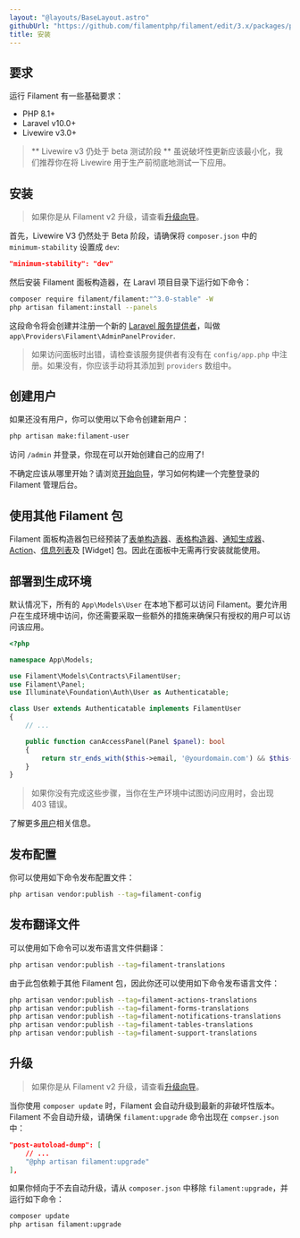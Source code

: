```yaml
---
layout: "@layouts/BaseLayout.astro"
githubUrl: "https://github.com/filamentphp/filament/edit/3.x/packages/panels/docs/01-installation.md"
title: 安装
---
```


## 要求

运行 Filament 有一些基础要求：

- PHP 8.1+
- Laravel v10.0+
- Livewire v3.0+

> ** Livewire v3 仍处于 beta 测试阶段 **
> 虽说破坏性更新应该最小化，我们推荐你在将 Livewire 用于生产前彻底地测试一下应用。

## 安装

> 如果你是从 Filament v2 升级，请查看[升级向导](upgrade-guide)。

首先，Livewire V3 仍然处于 Beta 阶段，请确保将 `composer.json` 中的 `minimum-stability` 设置成 `dev`:

```json
"minimum-stability": "dev"
```

然后安装 Filament 面板构造器，在 Laravl 项目目录下运行如下命令：

```bash
composer require filament/filament:"^3.0-stable" -W
php artisan filament:install --panels
```

这段命令将会创建并注册一个新的 [Laravel 服务提供者](https://laravel.com/docs/providers)，叫做 `app\Providers\Filament\AdminPanelProvider`.

> 如果访问面板时出错，请检查该服务提供者有没有在 `config/app.php` 中注册。如果没有，你应该手动将其添加到 `providers` 数组中。

## 创建用户

如果还没有用户，你可以使用以下命令创建新用户：

```bash
php artisan make:filament-user
```

访问 `/admin` 并登录，你现在可以开始创建自己的应用了! 

不确定应该从哪里开始？请浏览[开始向导](getting-started)，学习如何构建一个完整登录的 Filament 管理后台。

## 使用其他 Filament 包

Filament 面板构造器包已经预装了[表单构造器](/docs/zh-CN/forms)、[表格构造器](/docs/zh-CN/tables)、[通知生成器](/docs/zh-CN/notifications)、[Action](/docs/zh-CN/actions)、[信息列表](/docs/zh-CN/infolists)及 [Widget] 包。因此在面板中无需再行安装就能使用。

## 部署到生成环境

默认情况下，所有的 `App\Models\User` 在本地下都可以访问 Filament。要允许用户在生成环境中访问，你还需要采取一些额外的措施来确保只有授权的用户可以访问该应用。

```php
<?php

namespace App\Models;

use Filament\Models\Contracts\FilamentUser;
use Filament\Panel;
use Illuminate\Foundation\Auth\User as Authenticatable;

class User extends Authenticatable implements FilamentUser
{
    // ...

    public function canAccessPanel(Panel $panel): bool
    {
        return str_ends_with($this->email, '@yourdomain.com') && $this->hasVerifiedEmail();
    }
}
```

> 如果你没有完成这些步骤，当你在生产环境中试图访问应用时，会出现 403 错误。

了解更多[用户](users)相关信息。

## 发布配置

你可以使用如下命令发布配置文件：

```bash
php artisan vendor:publish --tag=filament-config
```

## 发布翻译文件

可以使用如下命令可以发布语言文件供翻译：

```bash
php artisan vendor:publish --tag=filament-translations
```

由于此包依赖于其他 Filament 包，因此你还可以使用如下命令发布语言文件：

```bash
php artisan vendor:publish --tag=filament-actions-translations
php artisan vendor:publish --tag=filament-forms-translations
php artisan vendor:publish --tag=filament-notifications-translations
php artisan vendor:publish --tag=filament-tables-translations
php artisan vendor:publish --tag=filament-support-translations
```

## 升级

> 如果你是从 Filament v2 升级，请查看[升级向导](upgrade-guide)。

当你使用 `composer update` 时，Filament 会自动升级到最新的非破坏性版本。Filament 不会自动升级，请确保 `filament:upgrade` 命令出现在 `compser.json` 中：

```json
"post-autoload-dump": [
    // ...
    "@php artisan filament:upgrade"
],
```

如果你倾向于不去自动升级，请从 `composer.json` 中移除 `filament:upgrade`，并运行如下命令：

```bash
composer update
php artisan filament:upgrade
```
